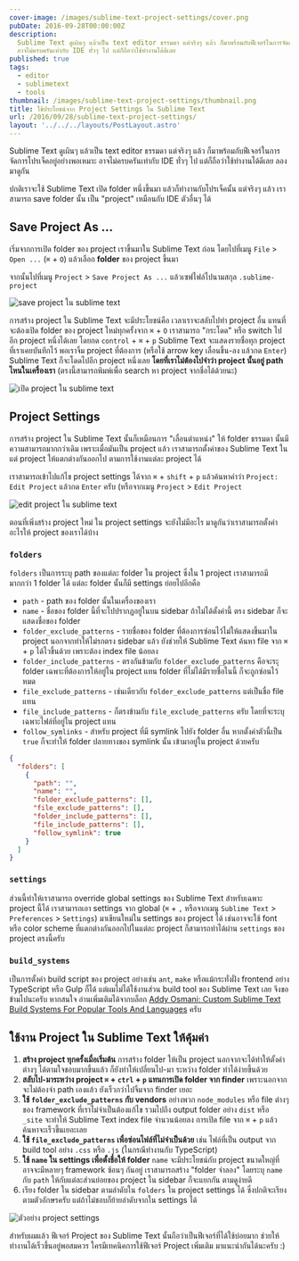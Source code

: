 ```yaml
---
cover-image: /images/sublime-text-project-settings/cover.png
pubDate: 2016-09-28T00:00:00Z
description:
  Sublime Text ดูเผินๆ แล้วเป็น text editor ธรรมดา แต่จริงๆ แล้ว ก็มาพร้อมกับฟีเจอร์ในการจัดการโปรเจ็คอยู่อย่างพอเหมาะ
  อาจไม่ครบครันเท่ากับ IDE ทั่วๆ ไป แต่ก็ถือว่าใช้ทำงานได้ดีเลย
published: true
tags:
  - editor
  - sublimetext
  - tools
thumbnail: /images/sublime-text-project-settings/thumbnail.png
title: ใช้ประโยชน์จาก Project Settings ใน Sublime Text
url: /2016/09/28/sublime-text-project-settings/
layout: '../../../layouts/PostLayout.astro'
---
```


Sublime Text ดูเผินๆ แล้วเป็น text editor ธรรมดา แต่จริงๆ แล้ว ก็มาพร้อมกับฟีเจอร์ในการจัดการโปรเจ็คอยู่อย่างพอเหมาะ
อาจไม่ครบครันเท่ากับ IDE ทั่วๆ ไป แต่ก็ถือว่าใช้ทำงานได้ดีเลย ลองมาดูกัน

ปกติเราจะใช้ Sublime Text เปิด folder หนึ่งขึ้นมา แล้วก็ทำงานกับโปรเจ็คนั้น แต่จริงๆ แล้ว เราสามารถ save folder นั้น
เป็น "project" เหมือนกับ IDE ตัวอื่นๆ ได้

## Save Project As ...

เริ่มจากการเปิด folder ของ project เราขึ้นมาใน Sublime Text ก่อน โดยไปที่เมนู `File` > `Open ...` (`⌘` + `O`)
แล้วเลือก **folder** ของ project ขึ้นมา

จากนั้นไปที่เมนู `Project` > `Save Project As ...` แล้วเซฟไฟล์ไปนามสกุล `.sublime-project`

![save project ใน sublime text](/images/sublime-text-project-settings/01-save-project-as.png)

การสร้าง project ใน Sublime Text จะมีประโยชน์คือ เวลาเราจะสลับไปทำ project อื่น
แทนที่จะต้องเปิด folder ของ project ใหม่ทุกครั้งจาก `⌘` + `O` เราสามารถ "กระโดด" หรือ switch ไปอีก project หนึ่งได้เลย
โดยกด `control` + `⌘` + `p` Sublime Text จะแสดงรายชื่อทุก project ที่เราเคยบันทึกไว้
พอเราจิ้ม project ที่ต้องการ (หรือใช้ arrow key เลื่อนขึ้น-ลง แล้วกด `Enter`)
Sublime Text ก็จะโดดไปอีก project หนึ่งเลย **โดยที่เราไม่ต้องไปจำว่า project นั้นอยู่ path ไหนในเครื่องเรา**
(ตรงนี้สามารถพิมพ์เพื่อ search หา project จากชื่อได้ด้วยนะ)

![เปิด project ใน sublime text](/images/sublime-text-project-settings/02-switch-project.png)

## Project Settings

การสร้าง project ใน Sublime Text นั้นก็เหมือนการ "เลื่อนตำแหน่ง" ให้ folder ธรรมดา นั้นมีความสามารถมากกว่าเดิม
เพราะเมื่อมันเป็น project แล้ว เราสามารถตั้งค่าของ Sublime Text ในแต่ project ให้แตกต่างกันออกไป ตามการใช้งานแต่ละ project ได้

เราสามารถเข้าไปแก้ไข project settings ได้จาก `⌘` + `shift` + `p` แล้วค้นหาคำว่า `Project: Edit Project` แล้วกด `Enter` ครับ
(หรือจากเมนู `Project` > `Edit Project`

![edit project ใน sublime text](/images/sublime-text-project-settings/03-edit-project.png)

ตอนที่เพิ่งสร้าง project ใหม่ ใน project settings จะยังไม่มีอะไร มาดูกันว่าเราสามารถตั้งค่าอะไรให้ project ของเราได้บ้าง

### `folders`

`folders` เป็นการระบุ path ของแต่ละ folder ใน project ซึ่งใน 1 project เราสามารถมีมากกว่า 1 folder ได้
แต่ละ folder นั้นก็มี settings ย่อยไปอีกคือ

- `path` - path ของ folder นั้นในเครื่องของเรา
- `name` - ชื่อของ folder นี้ที่จะไปปรากฏอยู่ในบน sidebar ถ้าไม่ได้ตั้งค่านี้ ตรง sidebar ก็จะแสดงชื่อของ folder
- `folder_exclude_patterns` - รายชื่อของ folder ที่ต้องการซ่อนไว้ไม่ให้แสดงขึ้นมาใน project นอกจากทำให้ไม่รกตรง sidebar แล้ว ยังช่วยให้ Sublime Text ค้นหา file จาก `⌘` + `p` ได้ไวขึ้นด้วย เพราะต้อง index file น้อยลง
- `folder_include_patterns` - ตรงกันข้ามกับ `folder_exclude_patterns` คือจะระุ folder เฉพาะที่ต้องการให้อยู่ใน project แทน folder ที่ไม่ได้มีรายชื่อในนี้ ก็จะถูกซ่อนไว้หมด
- `file_exclude_patterns` - เช่นเดียวกับ `folder_exclude_patterns` แต่เป็นชื่อ file แทน
- `file_include_patterns` - ก็ตรงข้ามกับ `file_exclude_patterns` ครับ โดยที่จะระบุเฉพาะไฟล์ที่อยู่ใน project แทน
- `follow_symlinks` - สำหรับ project ที่มี symlink ไปยัง folder อื่น หากตั้งค่าตัวนี้เป็น `true` ก็จะทำให้ folder ปลายทางของ symlink นั้น เข้ามาอยู่ใน project ด้วยครับ

```json
{
  "folders": [
    {
      "path": "",
      "name": "",
      "folder_exclude_patterns": [],
      "file_exclude_patterns": [],
      "folder_include_patterns": [],
      "file_include_patterns": [],
      "follow_symlink": true
    }
  ]
}
```

### `settings`

ส่วนนี้ทำให้เราสามารถ override global settings ของ Sublime Text สำหรับเฉพาะ project นี้ได้
เราสามารถเอา settings จาก global (`⌘` + `,` หรือจากเมนู `Sublime Text` > `Preferences` > `Settings`)
มาเขียนใหม่ใน settings ของ project ได้ เช่นอาจจะใช้ font หรือ color scheme ที่แตกต่างกันออกไปในแต่ละ project
ก็สามารถทำได้ผ่าน `settings` ของ project ตรงนี้ครับ

### `build_systems`

เป็นการตั้งค่า build script ของ project อย่างเช่น `ant`, `make` หรือแม้กระทั่งฝั่ง frontend อย่าง TypeScript หรือ Gulp ก็ได้
แต่ผมไม่ได้ใช้งานส่วน build tool ของ Sublime Text เลย จึงขอข้ามไปนะครับ
หากสนใจ อ่านเพิ่มเติมได้จากบล็อก [Addy Osmani: Custom Sublime Text Build Systems For Popular Tools And Languages](https://addyosmani.com/blog/custom-sublime-text-build-systems-for-popular-tools-and-languages/) ครับ

## ใช้งาน Project ใน Sublime Text ให้คุ้มค่า

1. **สร้าง project ทุกครั้งเมื่อเริ่มต้น** การสร้าง folder ให้เป็น project นอกจากจะได้ทำให้ตั้งค่าต่างๆ ได้ตามใจชอบมากขึ้นแล้ว ก็ยังทำให้เปลี่ยนไป-มา ระหว่าง folder ทำได้ง่ายขึ้นด้วย
2. **สลับไป-มาระหว่าง project `⌘` + `ctrl` + `p` แทนการเปิด folder จาก finder** เพราะนอกจากจะไม่ต้องจำ path เองแล้ว ยังเร็วกว่าไปจิ้มจาก finder เยอะ
3. **ใช้ `folder_exclude_patterns` กับ vendors** อย่างพวก `node_modules` หรือ file ต่างๆ ของ framework ที่เราไม่จำเป็นต้องแก้ไข รวมไปถึง output folder อย่าง `dist` หรือ `_site`
   จะทำให้ Sublime Text index file จำนวนน้อยลง การเปิด file จาก `⌘` + `p` แล้วค้นหาจะเร็วขึ้นเยอะเลย
4. **ใช้ `file_exclude_patterns` เพื่อซ่อนไฟล์ที่ไม่จำเป็นด้วย** เช่น ไฟล์ที่เป็น output จาก build tool อย่าง `.css` หรือ `.js`
   (ในกรณีทำงานกับ TypeScript)
5. **ใช้ `name` ใน settings เพื่อตั้งชื่อให้ folder** `name` จะมีประโยชน์กับ project ขนาดใหญ่ที่อาจจะมีหลายๆ framework ซ้อนๆ กันอยู่
   เราสามารถสร้าง "folder จำลอง" โดยระบุ `name` กับ `path` ให้กับแต่ละส่วนย่อยของ project ใน sidebar ก็จะแยกกัน ตามดูง่ายดี
6. เรียง folder ใน sidebar ตามลำดับใน `folders` ใน project settings ได้ ซึ่งปกติจะเรียงตามตัวอักษรครับ แต่ถ้าไม่ชอบก็ย้ายลำดับจากใน settings ได้

![ตัวอย่าง project settings](/images/sublime-text-project-settings/04-settings.png)

สำหรับผมแล้ว ฟีเจอร์ Project ของ Sublime Text นั้นถือว่าเป็นฟีเจอร์ที่ได้ใช้บ่อยมาก ช่วยให้ทำงานได้เร็วขึ้นอยู่พอสมควร
ใครมีเทคนิคการใช้ฟีเจอร์ Project เพิ่มเติม มาแนะนำกันได้นะครับ :)
